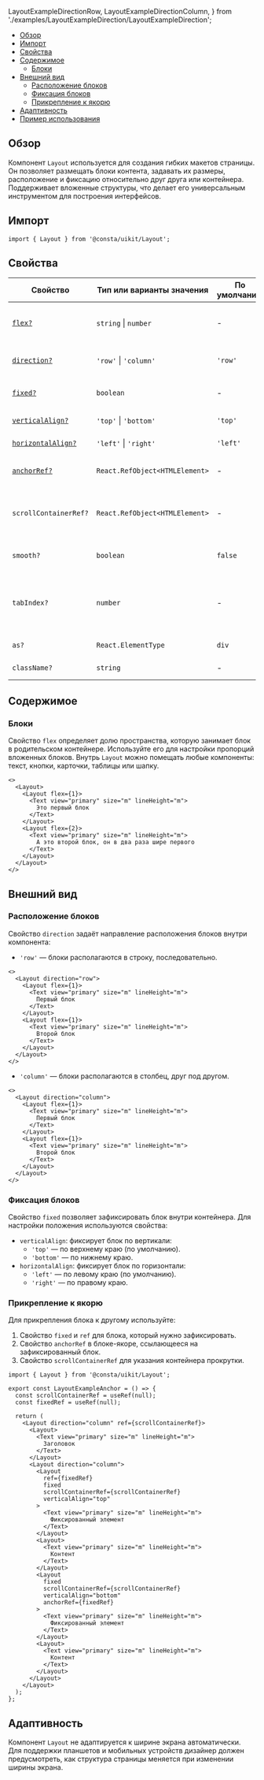   LayoutExampleDirectionRow,
  LayoutExampleDirectionColumn,
} from './examples/LayoutExampleDirection/LayoutExampleDirection';

<MdxMenu>

- [Обзор](#обзор)
- [Импорт](#импорт)
- [Свойства](#свойства)
- [Содержимое](#содержимое)
  - [Блоки](#блоки)
- [Внешний вид](#внешний-вид)
  - [Расположение блоков](#расположение-блоков)
  - [Фиксация блоков](#фиксация-блоков)
  - [Прикрепление к якорю](#прикрепление-к-якорю)
- [Адаптивность](#адаптивность)
- [Пример использования](#пример)

</MdxMenu>

## Обзор

Компонент `Layout` используется для создания гибких макетов страницы. Он позволяет размещать блоки контента, задавать их размеры, расположение и фиксацию относительно друг друга или контейнера. Поддерживает вложенные структуры, что делает его универсальным инструментом для построения интерфейсов.

## Импорт

```tsx
import { Layout } from '@consta/uikit/Layout';
```

## Свойства

| Свойство                               | Тип или варианты значения      | По умолчанию | Описание                                                                                                                              |
| -------------------------------------- | ------------------------------ | ------------ | ------------------------------------------------------------------------------------------------------------------------------------- |
| [`flex?`](#блоки)                      | `string` \| `number`           | -            | Доля, которую занимает блок во флекс-контейнере                                                                                       |
| [`direction?`](#расположение-блоков)   | `'row'` \| `'column'`          | `'row'`      | Расположение блоков внутри компонента                                                                                                 |
| [`fixed?`](#фиксация-блоков)           | `boolean`                      | -            | Фиксирует блок внутри контейнера                                                                                                      |
| [`verticalAlign?`](#фиксация-блоков)   | `'top'` \| `'bottom'`          | `'top'`      | Фиксация по вертикали                                                                                                                 |
| [`horizontalAlign?`](#фиксация-блоков) | `'left'` \| `'right'`          | `'left'`     | Фиксация по горизонтали                                                                                                               |
| [`anchorRef?`](#прикрепление-к-якорю)  | `React.RefObject<HTMLElement>` | -            | Ссылка на элемент-якорь, см. [Popover](##LIBS.LIB.STAND.TAB/lib:uikit/stand:components-popover-stable/tab:dev/hash:по-элементу-якорю) |
| `scrollContainerRef?`                  | `React.RefObject<HTMLElement>` | -            | Контейнер прокрутки, внутри которого фиксируется блок                                                                                 |
| `smooth?`                              | `boolean`                      | `false`      | Более плавное отображение при прокрутке                                                                                               |
| `tabIndex?`                            | `number`                       | -            | Порядковый номер при переходе между элементами интерфейса по клавише **tab**                                                          |
| `as?`                                  | `React.ElementType`            | `div`        | HTML-тег для компонента                                                                                                               |
| `className?`                           | `string`                       | -            | Дополнительные CSS-классы                                                                                                             |

## Содержимое

### Блоки

Свойство `flex` определяет долю пространства, которую занимает блок в родительском контейнере. Используйте его для настройки пропорций вложенных блоков. Внутрь `Layout` можно помещать любые компоненты: текст, кнопки, карточки, таблицы или шапку.

<MdxTabs>

<LayoutExampleBasic />

```tsx
<>
  <Layout>
    <Layout flex={1}>
      <Text view="primary" size="m" lineHeight="m">
        Это первый блок
      </Text>
    </Layout>
    <Layout flex={2}>
      <Text view="primary" size="m" lineHeight="m">
        А это второй блок, он в два раза шире первого
      </Text>
    </Layout>
  </Layout>
</>
```

</MdxTabs>

## Внешний вид

### Расположение блоков

Свойство `direction` задаёт направление расположения блоков внутри компонента:

- `'row'` — блоки располагаются в строку, последовательно.

<MdxTabs>

<LayoutExampleDirectionRow />

```tsx
<>
  <Layout direction="row">
    <Layout flex={1}>
      <Text view="primary" size="m" lineHeight="m">
        Первый блок
      </Text>
    </Layout>
    <Layout flex={1}>
      <Text view="primary" size="m" lineHeight="m">
        Второй блок
      </Text>
    </Layout>
  </Layout>
</>
```

</MdxTabs>

- `'column'` — блоки располагаются в столбец, друг под другом.

<MdxTabs>

<LayoutExampleDirectionColumn />

```tsx
<>
  <Layout direction="column">
    <Layout flex={1}>
      <Text view="primary" size="m" lineHeight="m">
        Первый блок
      </Text>
    </Layout>
    <Layout flex={1}>
      <Text view="primary" size="m" lineHeight="m">
        Второй блок
      </Text>
    </Layout>
  </Layout>
</>
```

</MdxTabs>

### Фиксация блоков

Свойство `fixed` позволяет зафиксировать блок внутри контейнера. Для настройки положения используются свойства:

- `verticalAlign`: фиксирует блок по вертикали:
  - `'top'` — по верхнему краю (по умолчанию).
  - `'bottom'` — по нижнему краю.
- `horizontalAlign`: фиксирует блок по горизонтали:
  - `'left'` — по левому краю (по умолчанию).
  - `'right'` — по правому краю.

### Прикрепление к якорю

Для прикрепления блока к другому используйте:

1. Свойство `fixed` и `ref` для блока, который нужно зафиксировать.
2. Свойство `anchorRef` в блоке-якоре, ссылающееся на зафиксированный блок.
3. Свойство `scrollContainerRef` для указания контейнера прокрутки.

```tsx
import { Layout } from '@consta/uikit/Layout';

export const LayoutExampleAnchor = () => {
  const scrollContainerRef = useRef(null);
  const fixedRef = useRef(null);

  return (
    <Layout direction="column" ref={scrollContainerRef}>
      <Layout>
        <Text view="primary" size="m" lineHeight="m">
          Заголовок
        </Text>
      </Layout>
      <Layout direction="column">
        <Layout
          ref={fixedRef}
          fixed
          scrollContainerRef={scrollContainerRef}
          verticalAlign="top"
        >
          <Text view="primary" size="m" lineHeight="m">
            Фиксированный элемент
          </Text>
        </Layout>
        <Layout>
          <Text view="primary" size="m" lineHeight="m">
            Контент
          </Text>
        </Layout>
        <Layout
          fixed
          scrollContainerRef={scrollContainerRef}
          verticalAlign="bottom"
          anchorRef={fixedRef}
        >
          <Text view="primary" size="m" lineHeight="m">
            Фиксированный элемент
          </Text>
        </Layout>
        <Layout>
          <Text view="primary" size="m" lineHeight="m">
            Контент
          </Text>
        </Layout>
      </Layout>
    </Layout>
  );
};
```

## Адаптивность

Компонент `Layout` не адаптируется к ширине экрана автоматически. Для поддержки планшетов и мобильных устройств дизайнер должен предусмотреть, как структура страницы меняется при изменении ширины экрана.
